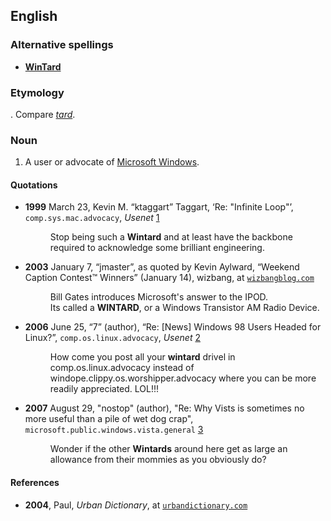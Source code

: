 {{rfv|Like "[[Mactard]]", this word appears always to be used in contexts that make it clear that it means "[[Win]]" + "[[tard]]".}}
==English==

===Alternative spellings===
* '''[[WinTard]]'''

===Etymology===
{{portmanteau|Windows|retard}}. Compare ''[[tard]]''.

===Noun===
{{en-noun}}

# {{internet|_|slang|pejorative}} A user or advocate of [[w:Microsoft Windows|Microsoft Windows]].

====Quotations====
*'''1999''' March 23, Kevin M. “ktaggart” Taggart, ‘Re: "Infinite Loop"’, <tt>comp.sys.mac.advocacy</tt>, ''Usenet'' [http://groups.google.com/group/comp.sys.mac.advocacy/msg/c036c35907ca1380]
*: Stop being such a '''Wintard''' and at least have the backbone required to acknowledge some brilliant engineering.
*'''2003''' January 7, “jmaster”, as quoted by Kevin Aylward, “Weekend Caption Contest™ Winners” (January 14), wizbang, at <tt>[http://wizbangblog.com/2005/01/14/weekend-caption-contest-winners.php wizbangblog.com]</tt>
*: Bill Gates introduces Microsoft's answer to the IPOD.
*: Its called a '''WINTARD''', or a Windows Transistor AM Radio Device.
*'''2006''' June 25, “7” (author), “Re: [News] Windows 98 Users Headed for Linux?”, <tt>comp.os.linux.advocacy</tt>, ''Usenet'' [http://schestowitz.com/UseNet/2006/June_2006_3/msg00478.html]
*: How come you post all your '''wintard''' drivel in comp.os.linux.advocacy instead of windope.clippy.os.worshipper.advocacy where you can be more readily appreciated. LOL!!!
*'''2007''' August 29, "nostop" (author), "Re: Why Vists is sometimes no more useful than a pile of wet dog crap", <tt>microsoft.public.windows.vista.general</tt> [http://groups.google.com/group/microsoft.public.windows.vista.general/browse_thread/thread/c1b1b8de81f82842/4ddad7605841ebe0]
*:Wonder if the other '''Wintards''' around here get as large an allowance from their mommies as you obviously do?

====References====
* '''2004''', Paul, ''Urban Dictionary'', at <tt>[http://www.urbandictionary.com/define.php?term=wintard urbandictionary.com]</tt>